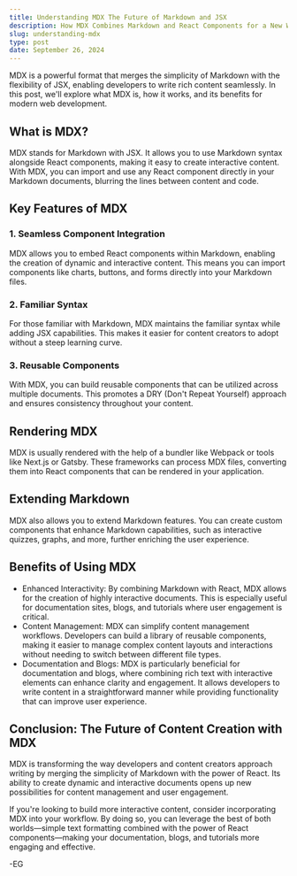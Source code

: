```yaml
---
title: Understanding MDX The Future of Markdown and JSX
description: How MDX Combines Markdown and React Components for a New Way to Write.
slug: understanding-mdx
type: post
date: September 26, 2024
---
```


MDX is a powerful format that merges the simplicity of Markdown with the flexibility of JSX, enabling developers to write rich content seamlessly. In this post, we'll explore what MDX is, how it works, and its benefits for modern web development.

## What is MDX?

MDX stands for Markdown with JSX. It allows you to use Markdown syntax alongside React components, making it easy to create interactive content. With MDX, you can import and use any React component directly in your Markdown documents, blurring the lines between content and code.

## Key Features of MDX

### 1. Seamless Component Integration

MDX allows you to embed React components within Markdown, enabling the creation of dynamic and interactive content. This means you can import components like charts, buttons, and forms directly into your Markdown files.

### 2. Familiar Syntax

For those familiar with Markdown, MDX maintains the familiar syntax while adding JSX capabilities. This makes it easier for content creators to adopt without a steep learning curve.

### 3. Reusable Components

With MDX, you can build reusable components that can be utilized across multiple documents. This promotes a DRY (Don't Repeat Yourself) approach and ensures consistency throughout your content.

## Rendering MDX

MDX is usually rendered with the help of a bundler like Webpack or tools like Next.js or Gatsby. These frameworks can process MDX files, converting them into React components that can be rendered in your application.

## Extending Markdown

MDX also allows you to extend Markdown features. You can create custom components that enhance Markdown capabilities, such as interactive quizzes, graphs, and more, further enriching the user experience.

## Benefits of Using MDX

- Enhanced Interactivity: By combining Markdown with React, MDX allows for the creation of highly interactive documents. This is especially useful for documentation sites, blogs, and tutorials where user engagement is critical.
- Content Management: MDX can simplify content management workflows. Developers can build a library of reusable components, making it easier to manage complex content layouts and interactions without needing to switch between different file types.
- Documentation and Blogs: MDX is particularly beneficial for documentation and blogs, where combining rich text with interactive elements can enhance clarity and engagement. It allows developers to write content in a straightforward manner while providing functionality that can improve user experience.

## Conclusion: The Future of Content Creation with MDX

MDX is transforming the way developers and content creators approach writing by merging the simplicity of Markdown with the power of React. Its ability to create dynamic and interactive documents opens up new possibilities for content management and user engagement.

If you're looking to build more interactive content, consider incorporating MDX into your workflow. By doing so, you can leverage the best of both worlds—simple text formatting combined with the power of React components—making your documentation, blogs, and tutorials more engaging and effective.

-EG
